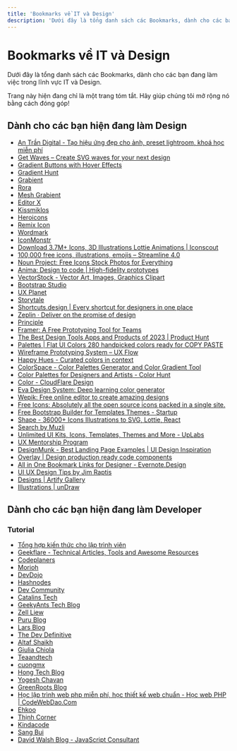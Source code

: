 ```yaml
---
title: 'Bookmarks về IT và Design'
description: 'Dưới đây là tổng danh sách các Bookmarks, dành cho các bạn đang làm việc trong lĩnh vực IT và Design.'
---
```


# Bookmarks về IT và Design

Dưới đây là tổng danh sách các Bookmarks, dành cho các bạn đang làm việc trong lĩnh vực IT và Design.

<Warning>
  Trang này hiện đang chỉ là một trang tóm tắt. Hãy giúp chúng tôi mở rộng nó
  bằng cách đóng góp!
</Warning>

## Dành cho các bạn hiện đang làm Design

- [An Trần Digital - Tạo hiệu ứng đẹp cho ảnh, preset lightroom, khoá học miễn phí](https://antrandigital.com/)
- [Get Waves – Create SVG waves for your next design](https://getwaves.io/)
- [Gradient Buttons with Hover Effects](https://gradientbuttons.colorion.co/)
- [Gradient Hunt](https://gradienthunt.com/)
- [Grabient](https://www.grabient.com/)
- [Rora](https://rora.co/)
- [Mesh Grabient](https://meshgradient.com/)
- [Editor X](https://www.sitesonx.com/)
- [Kissmiklos](https://kissmiklos.com/)
- [Heroicons](https://heroicons.com/)
- [Remix Icon](https://remixicon.com/)
- [Wordmark](https://wordmark.it/)
- [IconMonstr](https://iconmonstr.com/)
- [Download 3.7M+ Icons, 3D Illustrations Lottie Animations | Iconscout](https://iconscout.com/)
- [100,000 free icons, illustrations, emojis – Streamline 4.0](https://streamlinehq.com/)
- [Noun Project: Free Icons Stock Photos for Everything](https://thenounproject.com/)
- [Anima: Design to code | High-fidelity prototypes](https://www.animaapp.com/)
- [VectorStock - Vector Art, Images, Graphics Clipart](https://www.vectorstock.com/)
- [Bootstrap Studio](https://bootstrapstudio.io/)
- [UX Planet](https://uxplanet.org/)
- [Storytale](https://storytable.io/)
- [Shortcuts.design | Every shortcut for designers in one place](https://shortcuts.design/)
- [Zeplin · Deliver on the promise of design](https://zeplin.io/)
- [Principle](https://principleformac.com/)
- [Framer: A Free Prototyping Tool for Teams](https://www.framer.com/)
- [The Best Design Tools Apps and Products of 2023 | Product Hunt](https://www.producthunt.com/topics/design-tools)
- [Palettes | Flat UI Colors 280 handpicked colors ready for COPY PASTE](https://flatuicolors.com/)
- [Wireframe Prototyping System – UX Flow](https://products.ls.graphics/uxflow/)
- [Happy Hues - Curated colors in context](https://www.happyhues.co/)
- [ColorSpace - Color Palettes Generator and Color Gradient Tool](https://mycolor.space/)
- [Color Palettes for Designers and Artists - Color Hunt](https://colorhunt.co/)
- [Color - CloudFlare Design](https://color.cloudflare.design/)
- [Eva Design System: Deep learning color generator](https://colors.eva.design/)
- [Wepik: Free online editor to create amazing designs](https://wepik.com/)
- [Free Icons: Absolutely all the open source icons packed in a single site.](https://www.iconshock.com/freeicons/)
- [Free Bootstrap Builder for Templates Themes - Startup](https://designmodo.com/startup/)
- [Shape - 36000+ Icons Illustrations to SVG, Lottie, React](https://shape.so/)
- [Search by Muzli](https://search.muz.li/)
- [Unlimited UI Kits, Icons, Templates, Themes and More - UpLabs](https://www.uplabs.com/)
- [UX Mentorship Program](https://uxmp.vn/)
- [DesignMunk - Best Landing Page Examples | UI Design Inspiration](https://designmunk.com/)
- [Overlay | Design production ready code components](https://overlay-tech.com/)
- [All in One Bookmark Links for Designer - Evernote.Design](https://www.evernote.design/)
- [UI UX Design Tips by Jim Raptis](https://www.uidesign.tips/)
- [Designs | Artify Gallery](https://www.artify.co/gallery/)
- [Illustrations | unDraw](https://undraw.co/illustrations)

## Dành cho các bạn hiện đang làm Developer

### Tutorial

- [Tổng hợp kiến thức cho lập trình viên](https://2kvn.com/)
- [Geekflare - Technical Articles, Tools and Awesome Resources](https://geekflare.com/)
- [Codeplaners](https://codeplaners.com/)
- [Morioh](https://morioh.com/)
- [DevDojo](https://devdojo.com/)
- [Hashnodes](https://hashnode.com/)
- [Dev Community](https://dev.to/)
- [Catalins Tech](https://catalins.tech/)
- [GeekyAnts Tech Blog](https://techblog.geekyants.com/)
- [Zell Liew](https://zellwk.com/)
- [Puru Blog](https://puruvj.hashnode.dev/)
- [Lars Blog](https://blog.larsbehrenberg.com/)
- [The Dev Definitive](https://devdefinitive.com/)
- [Altaf Shaikh](https://altafshaikh.hashnode.dev/)
- [Giulia Chiola](https://giuliachiola.hashnode.dev/)
- [Teaandtech](https://www.teaandtech.org/)
- [cuongmx](https://cuong.mx/)
- [Hong Tech Blog](https://tech.mrleong.net/)
- [Yogesh Chavan](https://blog.yogeshchavan.dev/)
- [GreenRoots Blog](https://blog.greenroots.info/)
- [Học lập trình web php miễn phí, học thiết kế web chuẩn - Học web PHP | CodeWebDao.Com](https://codewebdao.com/)
- [Ehkoo](https://ehkoo.com/)
- [Thịnh Corner](https://thinhcorner.com/)
- [Kindacode](https://www.kindacode.com/)
- [Sang Bui](https://sangbui.com/)
- [David Walsh Blog - JavaScript Consultant](https://davidwalsh.name/)
